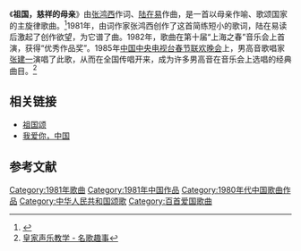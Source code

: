 《'''祖国，慈祥的母亲'''》由[[张鸿西|张鸿西]]作词、[[陆在易|陆在易]]作曲，是一首以母亲作喻、歌颂国家的主旋律歌曲。<ref>{{Cite web |url=http://ent.people.com.cn/GB/8222/42058/14078789.html |title=祖国，慈祥的母亲 (歌词) |access-date=2011-08-06 |archive-url=https://web.archive.org/web/20160304060035/http://ent.people.com.cn/GB/8222/42058/14078789.html |archive-date=2016-03-04 |dead-url=yes }}</ref>1981年，由词作家张鸿西创作了这首简练短小的歌词，陆在易读后激起了创作欲望，为它谱了曲。1982年，歌曲在第十届“上海之春”音乐会上首演，获得“优秀作品奖”。1985年[[中国中央电视台春节联欢晚会|中国中央电视台春节联欢晚会]]上，男高音歌唱家[[张建一|张建一]]演唱了此歌，从而在全国传唱开来，成为许多男高音在音乐会上选唱的经典曲目。<ref>[http://www.123sing.com/newsPage.asp?mPage=11&newsid=435&newstypeid=14 皇家声乐教学 - 名歌趣事]</ref>

== 相关链接 ==
* [[祖国颂|祖国颂]]
* [[我爱你，中国|我爱你，中国]]

== 参考文献 ==
<div class="references-small">
<references />
</div>

{{中宣部推荐100首爱国歌曲}}
{{放歌九十年|cat|Z}}

[[Category:1981年歌曲|Category:1981年歌曲]]
[[Category:1981年中国作品|Category:1981年中国作品]]
[[Category:1980年代中国歌曲作品|Category:1980年代中国歌曲作品]]
[[Category:中华人民共和国颂歌|Category:中华人民共和国颂歌]]
[[Category:百首爱国歌曲|Category:百首爱国歌曲]]
{{music-stub}}